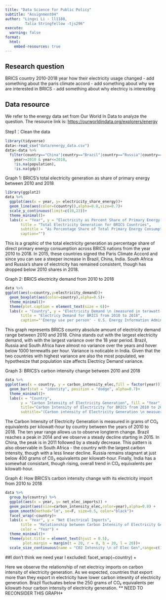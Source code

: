 ```yaml
---
title: "Data Science for Public Policy"
subtitle: "Assignment04"
author: "Lingxi Li - ll1188,
         Talia Stringfellow -tjs296"
execute:
  warning: false
format:
  html:
    embed-resources: true
---
```


## Research question

BRICS country
2010-2018 year
how their electricity usage changed
- add something about the paris climate accord
- add something about why we are interested in BRICS
- add something about why electricy is interesting 

## Data resource

We refer to the energy data set from Our World In Data to analyze the question. The resource link is: <https://ourworldindata.org/explorers/energy>

Step1：Clean the data
```r
library(tidyverse)
data<-read_csv("data/energy_data.csv")
data<-data %>% 
  filter(country=="China"|country=="Brazil"|country=="Russia"|country=="India"|country=="South Africa",
    year>=2010 & year<=2018,
    !is.na(population),
    !is.na(gdp))
```

Graph 1:
BRICS's total electricity generation as share of primary energy between 2010 and 2018

```r
library(ggplot2)
data %>% 
  ggplot(aes(x = year, y= electricity_share_energy))+
  geom_line(aes(color=(country)),alpha=0.8,size=0.7)+
  scale_y_continuous(limit=c(10,23))+
  theme_minimal()+
  labs(x = "Year", y = "Electricity as Percent Share of Primary Energy \n(percentage point)", 
       title = "Total Electricity Generation for BRICS Countries",
       subtitle = "As Percentage Share of Total Primary Energy Consumption from 2010 to 2018",
       caption="")
```
This is a graphic of the total electricity generation as percentage share of 
direct primary energy consumption across BRICS nations from the year 2010 to 2018. 
In 2015, these countries signed the Paris Climate Accord and since you can see a 
steeper increase in Brazil, China, India. South Africa and Russia's share of 
electricity has remained consistent, though has dropped below 2010 shares in 2018. 

Graph 2:
BRICS electricity demand from 2010 to 2018

```r
data %>% 
ggplot(aes(x=country,y=electricity_demand))+
  geom_boxplot(aes(color=country),alpha=0.5)+
  theme_minimal()+
  theme(plot.caption = element_text(size = 6))+
  labs(x = "Country", y = "Electricity Demand \n (measured in terawatt-hours)", 
       title = "Electricy Demand for BRICS from 2010 to 2018",
       caption="'Energy use per person' - U.S. Energy Information Administration (2023) \n Energy Institute - Statistical Review of World Energy (2023) \n Population based on various sources (2023) via Our World Data \n OurWorldInData.org/energy")
```
This graph represents BRICS country absolute amount of electricity demand range 
between 2010 and 2018. China stands out with the largest electricity demand, with 
with the largest variance over the 18 year period. Brazil, Russia and South Africa
have almost no variance over the years and hover below 1000 terrewatts per hour.
Variance is noticable in India. Given that the two countries with highest variance 
are also the most populated, we hypothesize that population size affects Electricy
Demand variance. 

Graph 3:
BRICS's carbon intensity change between 2010 and 2018

```r
data %>% 
ggplot(aes(x = country, y = carbon_intensity_elec,fill = factor(year))) +
  geom_bar(stat = "identity", position = "dodge", alpha=0.7)+
  theme_minimal()+
  labs(x = "Country", 
       y = "Carbon Intensity of Electricity Generation", fill = "Year",
       title="Carbon Intensity of Electricity for BRICS from 2010 to 2018",
       subtitle="(Carbon intensity of Electricity Generation \n measuered in grams of CO2 equivalents per kilowatt-hour)") 

```
The Carbon Intensity of Electricity Generation is measured in grams of CO₂ equivalents per kilowatt-hour by country between the years of 2010 to 2018. The ten year range 
allows us to observe longterm change. Brazil reaches a peak in 2014 and we observe
a steady decline starting in 2015. In China, the peak is in 2011 followed by a steady decrease. 
This pattern is also observable in South Africa - the country with the largest 
carbon intensity, though with a less linear decline. Russia remains stagnant at
just below 400 grams of C0₂ equivalents per kilowatt-hour. Finally, India has a 
somewhat consistant, though rising, overall trend in CO₂ equivalents per kilowatt-hour.

Graph 4:
How BRICS's carbon intensity change with its electricity import from 2010 to 2018
```r
data %>% 
  group_by(country) %>% 
  ggplot(aes(x = year, y= net_elec_imports)) +
  geom_point(aes(size=carbon_intensity_elec,color=year),alpha=0.8) +
  geom_smooth(method="lm", se=F, size=0.5, color="black")+
  facet_wrap(~country)+
  labs(x = "Year", y = "Net Electrical Imports", 
       title = "Relationship between Carbon Intensity of Electricity Generation \n and Net Electrical Imports \n From 2010 to 2018",
       color = "Year") +
  theme_minimal()+
  theme(plot.title = element_text(hjust = 0.5), 
        plot.margin = margin(t = 20, r = 0, b = 20, l = 20))+
  scale_size_continuous(name = "C02 Intensity \n of Elec Gen",range=c(1,12))
```
##I don't think we need year I excluded: facet_wrap(~country) +

Here we observe the relationship of net electricy imports on carbon intensity of 
electricity generation. As we expected, countries that export more than they 
export in electricity have lower carbon intesnity of electricity generation.
Brazil fluctuates below the 250 grams of CO₂ equivalents per kilowatt-hour carbon
intensity of electricity generation. ** NEED TO RECONSIDER THIS GRAPH* 

